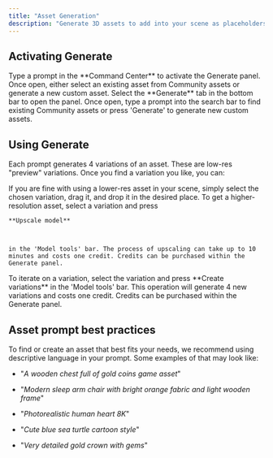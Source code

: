 ```yaml
---
title: "Asset Generation"
description: "Generate 3D assets to add into your scene as placeholders"
---
```


## Activating Generate

<AccordionGroup>
  <Accordion title="Starting from Command Center" defaultOpen={false}>
    Type a prompt in the **Command Center** to activate the Generate panel. Once open, either select an existing asset from Community assets or generate a new custom asset.
  </Accordion>

  <Accordion title="Starting from Generate panel" defaultOpen={false}>
    Select the **Generate** tab in the bottom bar to open the panel. Once open, type a prompt into the search bar to find existing Community assets or press 'Generate' to generate new custom assets.&#x20;
  </Accordion>
</AccordionGroup>

## Using Generate

Each prompt generates 4 variations of an asset. These are low-res "preview" variations. Once you find a variation you like, you can:&#x20;

<AccordionGroup>
  <Accordion title="Drop it into the scene" defaultOpen={false}>
    If you are fine with using a lower-res asset in your scene, simply select the chosen variation, drag it, and drop it in the desired place. 
  </Accordion>

  <Accordion title="Upscale it" defaultOpen={false}>
    To get a higher-resolution asset, select a variation and press 

    **Upscale model**

     

    in the 'Model tools' bar. The process of upscaling can take up to 10 minutes and costs one credit. Credits can be purchased within the Generate panel. 
  </Accordion>

  <Accordion title="Generate more variations" defaultOpen={false}>
    To iterate on a variation, select the variation and press **Create variations** in the 'Model tools' bar. This operation will generate 4 new variations and costs one credit. Credits can be purchased within the Generate panel.&#x20;
  </Accordion>
</AccordionGroup>

## Asset prompt best practices

To find or create an asset that best fits your needs, we recommend using descriptive language in your prompt. Some examples of that may look like:&#x20;

* "*A wooden chest full of gold coins game asset*"

* "*Modern sleep arm chair with bright orange fabric and light wooden frame*"

* "*Photorealistic human heart 8K*"

* "*Cute blue sea turtle cartoon style*"

* "*Very detailed gold crown with gems*"